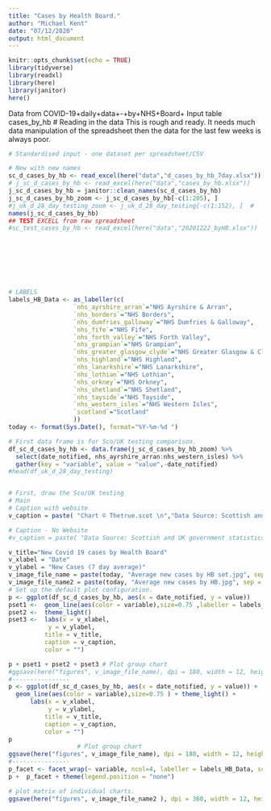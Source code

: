 ```yaml
---
title: "Cases by Health Board."
author: "Michael Kent"
date: "07/12/2020"
output: html_document
---
```



```r
knitr::opts_chunk$set(echo = TRUE)
library(tidyverse)
library(readxl)
library(here)
library(janitor)
here()
```
Data from COVID-19+daily+data+-+by+NHS+Board+
Input table cases_by_hb
# Reading in the data
This is rough and ready.  It needs much data manipulation of the spreadsheet then the data for the last few weeks is always poor.

```r
# Standardised input - one dataset per spreadsheet/CSV

# New with new names
sc_d_cases_by_hb <- read_excel(here("data","d_cases_by_hb_7day.xlsx"))
# j_sc_d_cases_by_hb <- read_excel(here("data","cases_by_hb.xlsx"))
j_sc_d_cases_by_hb = janitor::clean_names(sc_d_cases_by_hb)
j_sc_d_cases_by_hb_zoom <- j_sc_d_cases_by_hb[-c(1:205), ]
#j_uk_d_28_day_testing_zoom <- j_uk_d_28_day_testing[-c(1:152), ]  #   Data from 1st Agust
names(j_sc_d_cases_by_hb)
## TEST EXCELL from raw spreadsheet  
#sc_test_cases_by_hb <- read_excel(here("data","20201222_byHB.xlsx"))








# LABELS
labels_HB_Data <- as_labeller(c(
                  `nhs_ayrshire_arran`="NHS Ayrshire & Arran",
                  `nhs_borders`="NHS Borders",
                  `nhs_dumfries_galloway`="NHS Dumfries & Galloway",
                  `nhs_fife`="NHS Fife",
                  `nhs_forth_valley`="NHS Forth Valley",
                  `nhs_grampian`="NHS Grampian",
                  `nhs_greater_glasgow_clyde`="NHS Greater Glasgow & Clyde",
                  `nhs_highland`="NHS Highland",
                  `nhs_lanarkshire`="NHS Lanarkshire",
                  `nhs_lothian`="NHS Lothian",
                  `nhs_orkney`="NHS Orkney",
                  `nhs_shetland`="NHS Shetland",
                  `nhs_tayside`="NHS Tayside",
                  `nhs_western_isles`="NHS Western Isles",
                  `scotland`="Scotland"
                  ))
today <- format(Sys.Date(), format="%Y-%m-%d ") 
```

```r
# First data frame is for Sco/UK testing comparison.
df_sc_d_cases_by_hb <- data.frame(j_sc_d_cases_by_hb_zoom) %>%
  select(date_notified, nhs_ayrshire_arran:nhs_western_isles) %>%
  gather(key = "variable", value = "value",-date_notified)
#head(df_uk_d_28_day_testing)


# First, draw the Sco/UK testing
# Main
# Caption with website
v_caption = paste( "Chart © Thetrue.scot \n","Data Source: Scottish and UK government statistics as published ", pubdate,  sep = "", collapse=NULL)

# Caption - No Website
#v_caption = paste( "Data Source: Scottish and UK government statistics as published ", pubdate,  sep = "", collapse=NULL)

v_title="New Covid 19 cases by Health Board"
v_xlabel = "Date"
v_ylabel = "New Cases (7 day average)"
v_image_file_name = paste(today, "Average new cases by HB set.jpg", sep = "", collapse=NULL)
v_image_file_name2 = paste(today, "Average new cases by HB.jpg", sep = "", collapse=NULL)
# Set up the default plot configuration.
p <- ggplot(df_sc_d_cases_by_hb, aes(x = date_notified, y = value)) 
pset1 <-  geom_line(aes(color = variable),size=0.75 ,labeller = labels_HB_Data)
pset2 <-  theme_light() 
pset3 <-  labs(x = v_xlabel,
           y = v_ylabel, 
          title = v_title,
          caption = v_caption,
          color = "")

p + pset1 + pset2 + pset3 # Plot group chart
#ggsave(here("figures", v_image_file_name), dpi = 180, width = 12, height = 6)
#----------------
p <- ggplot(df_sc_d_cases_by_hb, aes(x = date_notified, y = value)) + 
  geom_line(aes(color = variable),size=0.75 ) + theme_light() + 
      labs(x = v_xlabel,
           y = v_ylabel, 
          title = v_title,
          caption = v_caption,
          color = "")
p 
                   # Plot group chart
ggsave(here("figures", v_image_file_name), dpi = 180, width = 12, height = 6)
#----------------
p_facet <- facet_wrap(~ variable, ncol=4, labeller = labels_HB_Data, scales = "free_y", as.table = TRUE)  
p +  p_facet + theme(legend.position = "none")

# plot matrix of individual charts.
ggsave(here("figures", v_image_file_name2 ), dpi = 360, width = 12, height = 6)

```